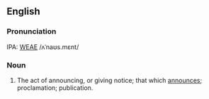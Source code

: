 ==English==
===Pronunciation===
IPA: [[WEAE]] /ʌˈnaʊs.mɛnt/

===Noun===
# The act of announcing, or giving notice; that which [[announce]]s; proclamation; publication.
<!-- material copied from Webster's Revised Unabridged Dictionary (1913) -->
